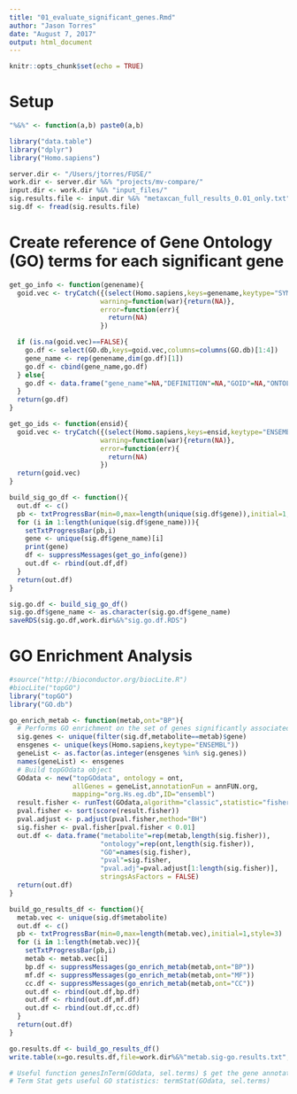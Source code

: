 ```yaml
---
title: "01_evaluate_significant_genes.Rmd"
author: "Jason Torres"
date: "August 7, 2017"
output: html_document
---
```


```r
knitr::opts_chunk$set(echo = TRUE)
```

# Setup 

```r
"%&%" <- function(a,b) paste0(a,b)

library("data.table")
library("dplyr")
library("Homo.sapiens")

server.dir <- "/Users/jtorres/FUSE/"
work.dir <- server.dir %&% "projects/mv-compare/"
input.dir <- work.dir %&% "input_files/"
sig.results.file <- input.dir %&% "metaxcan_full_results_0.01_only.txt"
sig.df <- fread(sig.results.file)

```


# Create reference of Gene Ontology (GO) terms for each significant gene  

```r


get_go_info <- function(genename){
  goid.vec <- tryCatch({(select(Homo.sapiens,keys=genename,keytype="SYMBOL",columns="GO"))$GO},
                       warning=function(war){return(NA)},
                       error=function(err){
                         return(NA)
                       })

  if (is.na(goid.vec)==FALSE){
    go.df <- select(GO.db,keys=goid.vec,columns=columns(GO.db)[1:4])
    gene_name <- rep(genename,dim(go.df)[1])
    go.df <- cbind(gene_name,go.df)
  } else{
    go.df <- data.frame("gene_name"=NA,"DEFINITION"=NA,"GOID"=NA,"ONTOLOGY"=NA,"TERM"=NA)
  }
  return(go.df)    
}

get_go_ids <- function(ensid){
  goid.vec <- tryCatch({(select(Homo.sapiens,keys=ensid,keytype="ENSEMBL",columns="GO"))$GO},
                       warning=function(war){return(NA)},
                       error=function(err){
                         return(NA)
                       })
  return(goid.vec)    
}

build_sig_go_df <- function(){
  out.df <- c()
  pb <- txtProgressBar(min=0,max=length(unique(sig.df$gene)),initial=1,style=3)
  for (i in 1:length(unique(sig.df$gene_name))){
    setTxtProgressBar(pb,i)
    gene <- unique(sig.df$gene_name)[i]
    print(gene)
    df <- suppressMessages(get_go_info(gene))
    out.df <- rbind(out.df,df)
  }
  return(out.df)
}

sig.go.df <- build_sig_go_df()
sig.go.df$gene_name <- as.character(sig.go.df$gene_name)
saveRDS(sig.go.df,work.dir%&%"sig.go.df.RDS")


```


# GO Enrichment Analysis 

```r

#source("http://bioconductor.org/biocLite.R")
#biocLite("topGO")
library("topGO")
library("GO.db")

go_enrich_metab <- function(metab,ont="BP"){
  # Performs GO enrichment on the set of genes significantly associated with a specified metablite
  sig.genes <- unique(filter(sig.df,metabolite==metab)$gene)
  ensgenes <- unique(keys(Homo.sapiens,keytype="ENSEMBL"))
  geneList <- as.factor(as.integer(ensgenes %in% sig.genes))
  names(geneList) <- ensgenes 
  # Build topGOdata object 
  GOdata <- new("topGOdata", ontology = ont, 
                allGenes = geneList,annotationFun = annFUN.org, 
                mapping="org.Hs.eg.db",ID="ensembl")
  result.fisher <- runTest(GOdata,algorithm="classic",statistic="fisher")
  pval.fisher <- sort(score(result.fisher))
  pval.adjust <- p.adjust(pval.fisher,method="BH")
  sig.fisher <- pval.fisher[pval.fisher < 0.01]
  out.df <- data.frame("metabolite"=rep(metab,length(sig.fisher)),
                       "ontology"=rep(ont,length(sig.fisher)),
                       "GO"=names(sig.fisher),
                       "pval"=sig.fisher,
                       "pval.adj"=pval.adjust[1:length(sig.fisher)],
                       stringsAsFactors = FALSE)
  return(out.df)
}

build_go_results_df <- function(){
  metab.vec <- unique(sig.df$metabolite)
  out.df <- c()
  pb <- txtProgressBar(min=0,max=length(metab.vec),initial=1,style=3)
  for (i in 1:length(metab.vec)){
    setTxtProgressBar(pb,i)
    metab <- metab.vec[i]
    bp.df <- suppressMessages(go_enrich_metab(metab,ont="BP"))
    mf.df <- suppressMessages(go_enrich_metab(metab,ont="MF"))
    cc.df <- suppressMessages(go_enrich_metab(metab,ont="CC"))
    out.df <- rbind(out.df,bp.df)
    out.df <- rbind(out.df,mf.df)
    out.df <- rbind(out.df,cc.df)
  }
  return(out.df)
}

go.results.df <- build_go_results_df()
write.table(x=go.results.df,file=work.dir%&%"metab.sig-go.results.txt",sep="\t",quote=FALSE,row.names=F)

# Useful function genesInTerm(GOdata, sel.terms) $ get the gene annotations in a set GO terms 
# Term Stat gets useful GO statistics: termStat(GOdata, sel.terms)

```



